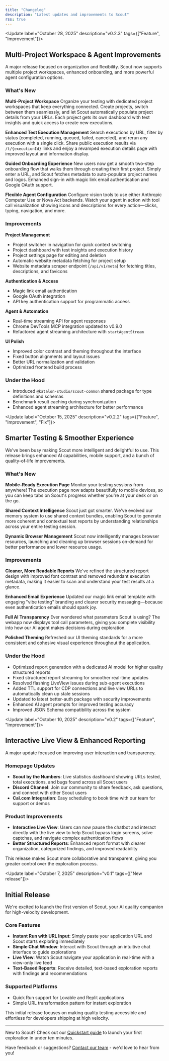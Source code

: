 ```yaml
---
title: "Changelog"
description: "Latest updates and improvements to Scout"
rss: true
---
```


<Update label="October 28, 2025" description="v0.2.3" tags={["Feature", "Improvement"]}>

## Multi-Project Workspace & Agent Improvements

A major release focused on organization and flexibility. Scout now supports multiple project workspaces, enhanced onboarding, and more powerful agent configuration options.

### What's New

**Multi-Project Workspace**
Organize your testing with dedicated project workspaces that keep everything connected. Create projects, switch between them seamlessly, and let Scout automatically populate project details from your URLs. Each project gets its own dashboard with test insights and quick access to create new executions.

**Enhanced Test Execution Management**
Search executions by URL, filter by status (completed, running, queued, failed, canceled), and rerun any execution with a single click. Share public execution results via `/t/{executionId}` links and enjoy a revamped execution details page with improved layout and information display.

**Guided Onboarding Experience**
New users now get a smooth two-step onboarding flow that walks them through creating their first project. Simply enter a URL, and Scout fetches metadata to auto-populate project names and logos. Enhanced sign-in with magic link email authentication and Google OAuth support.

**Flexible Agent Configuration**
Configure vision tools to use either Anthropic Computer Use or Nova Act backends. Watch your agent in action with tool call visualization showing icons and descriptions for every action—clicks, typing, navigation, and more.

### Improvements

**Project Management**
- Project switcher in navigation for quick context switching
- Project dashboard with test insights and execution history
- Project settings page for editing and deletion
- Automatic website metadata fetching for project setup
- Website metadata scraper endpoint (`/api/v1/meta`) for fetching titles, descriptions, and favicons

**Authentication & Access**
- Magic link email authentication
- Google OAuth integration
- API key authentication support for programmatic access

**Agent & Automation**
- Real-time streaming API for agent responses
- Chrome DevTools MCP integration updated to v0.9.0
- Refactored agent streaming architecture with `startAgentStream`

**UI Polish**
- Improved color contrast and theming throughout the interface
- Fixed button alignments and layout issues
- Better URL normalization and validation
- Optimized frontend build process

### Under the Hood

- Introduced `@katalon-studio/scout-common` shared package for type definitions and schemas
- Benchmark result caching during synchronization
- Enhanced agent streaming architecture for better performance

</Update>

<Update label="October 15, 2025" description="v0.2.2" tags={["Feature", "Improvement", "Fix"]}>

## Smarter Testing & Smoother Experience

We've been busy making Scout more intelligent and delightful to use. This release brings enhanced AI capabilities, mobile support, and a bunch of quality-of-life improvements.

### What's New

**Mobile-Ready Execution Page**
Monitor your testing sessions from anywhere! The execution page now adapts beautifully to mobile devices, so you can keep tabs on Scout's progress whether you're at your desk or on the go.

**Shared Context Intelligence**
Scout just got smarter. We've evolved our memory system to use shared context bundles, enabling Scout to generate more coherent and contextual test reports by understanding relationships across your entire testing session.

**Dynamic Browser Management**
Scout now intelligently manages browser resources, launching and cleaning up browser sessions on-demand for better performance and lower resource usage.

### Improvements

**Cleaner, More Readable Reports**
We've refined the structured report design with improved font contrast and removed redundant execution metadata, making it easier to scan and understand your test results at a glance.

**Enhanced Email Experience**
Updated our magic link email template with engaging "vibe testing" branding and clearer security messaging—because even authentication emails should spark joy.

**Full AI Transparency**
Ever wondered what parameters Scout is using? The webapp now displays tool call parameters, giving you complete visibility into how our AI agent makes decisions during exploration.

**Polished Theming**
Refreshed our UI theming standards for a more consistent and cohesive visual experience throughout the application.

### Under the Hood

- Optimized report generation with a dedicated AI model for higher quality structured reports
- Fixed structured report streaming for smoother real-time updates
- Resolved flashing LiveView issues during sub-agent executions
- Added TTL support for CDP connections and live view URLs to automatically clean up stale sessions
- Updated to latest better-auth package with security improvements
- Enhanced AI agent prompts for improved testing accuracy
- Improved JSON Schema compatibility across the system

</Update>

<Update label="October 10, 2025" description="v0.2" tags={["Feature", "Improvement"]}>

## Interactive Live View & Enhanced Reporting

A major update focused on improving user interaction and transparency.

### Homepage Updates
- **Scout by the Numbers**: Live statistics dashboard showing URLs tested, total executions, and bugs found across all Scout users
- **Discord Channel**: Join our community to share feedback, ask questions, and connect with other Scout users
- **Cal.com Integration**: Easy scheduling to book time with our team for support or demos

### Product Improvements
- **Interactive Live View**: Users can now pause the chatbot and interact directly with the live view to help Scout bypass login screens, solve captchas, and navigate complex authentication flows
- **Better Structured Reports**: Enhanced report format with clearer organization, categorized findings, and improved readability

This release makes Scout more collaborative and transparent, giving you greater control over the exploration process.

</Update>

<Update label="October 7, 2025" description="v0.1" tags={["New release"]}>

## Initial Release

We're excited to launch the first version of Scout, your AI quality companion for high-velocity development.

### Core Features
- **Instant Run with URL Input**: Simply paste your application URL and Scout starts exploring immediately
- **Simple Chat Window**: Interact with Scout through an intuitive chat interface to guide explorations
- **Live View**: Watch Scout navigate your application in real-time with a view-only live feed
- **Text-Based Reports**: Receive detailed, text-based exploration reports with findings and recommendations

### Supported Platforms
- Quick Run support for Lovable and Replit applications
- Simple URL transformation pattern for instant exploration

This initial release focuses on making quality testing accessible and effortless for developers shipping at high velocity.

</Update>

---

New to Scout? Check out our [Quickstart guide](/quickstart) to launch your first exploration in under ten minutes.

Have feedback or suggestions? [Contact our team](mailto:huy.tieu@scoutqa.ai) - we'd love to hear from you!
